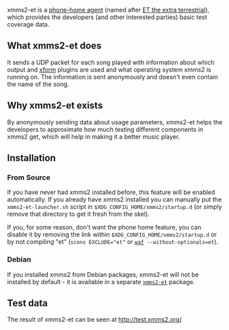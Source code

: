 xmms2-et is a [http://git.xmms2.org/xmms2/xmms2-devel/log/src/clients/et/xmms2-et.c phone-home agent] (named after [[wikipedia:E.T. the Extra-Terrestrial |ET the extra terrestrial]]), which provides the developers (and other interested parties) basic test coverage data.

== What xmms2-et does ==
It sends a UDP packet for each song played with information about which output and [[Transforms | xform]] plugins are used and what operating system xmms2 is running on. The information is sent anonymously and doesn't even contain the name of the song.

== Why xmms2-et exists ==
By anonymously sending data about usage parameters, xmms2-et helps the developers to approximate how much testing different components in xmms2 get, which will help in making it a better music player.

== Installation ==
=== From Source ===
If you have never had xmms2 installed before, this feature will be enabled automatically. If you already have xmms2 installed you can manually put the <tt>xmms2-et-launcher.sh</tt> script in <code>$XDG_CONFIG_HOME/xmms2/startup.d</code> (or simply remove that directory to get it fresh from the skel).

If you, for some reason, don't want the phone home feature, you can disable it by removing the link within <code>$XDG_CONFIG_HOME/xmms2/startup.d</code> or by not compiling "et" (<tt>scons EXCLUDE="et"</tt> or <tt>[[waf]] --without-optionals=et</tt>).

=== Debian ===
If you installed xmms2 from Debian packages, xmms2-et will not be installed by default - it is available in a separate <tt>[http://packages.debian.org/unstable/sound/xmms2-et xmms2-et]</tt> package.

== Test data ==
The result of xmms2-et can be seen at [http://test.xmms2.org/ http://test.xmms2.org/]
